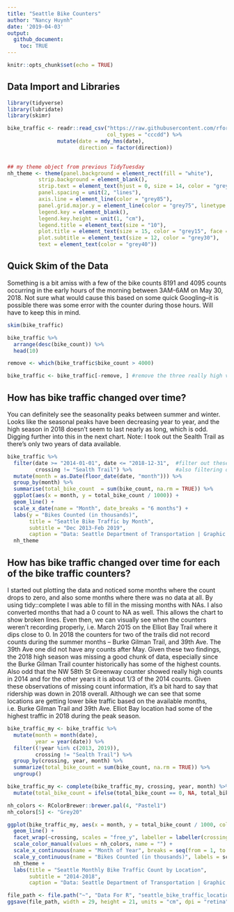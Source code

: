 ```yaml
---
title: "Seattle Bike Counters"
author: "Nancy Huynh"
date: '2019-04-03'
output: 
  github_document:
    toc: TRUE
---
```


```r
knitr::opts_chunk$set(echo = TRUE)
```

## Data Import and Libraries

```r
library(tidyverse)
library(lubridate)
library(skimr)

bike_traffic <- readr::read_csv("https://raw.githubusercontent.com/rfordatascience/tidytuesday/master/data/2019/2019-04-02/bike_traffic.csv", 
                                col_types = "cccdd") %>%
                mutate(date = mdy_hms(date),
                       direction = factor(direction))
  
```

```r
## my theme object from previous TidyTuesday
nh_theme <- theme(panel.background = element_rect(fill = "white"),
          strip.background = element_blank(),
          strip.text = element_text(hjust = 0, size = 14, color = "grey25", face = "bold"),
          panel.spacing = unit(2, "lines"),
          axis.line = element_line(color = "grey85"),
          panel.grid.major.y = element_line(color = "grey75", linetype = "dotted"),
          legend.key = element_blank(),
          legend.key.height = unit(1, "cm"),
          legend.title = element_text(size = "10"),
          plot.title = element_text(size = 15, color = "grey15", face = "bold"),
          plot.subtitle = element_text(size = 12, color = "grey30"),
          text = element_text(color = "grey40"))
```

## Quick Skim of the Data

Something is a bit amiss with a few of the bike counts 8191 and 4095 counts occurring in the early hours of the morning between 3AM-6AM on May 30, 2018. Not sure what would cause this based on some quick Googling--it is possible there was some error with the counter during those hours. Will have to keep this in mind.

```r
skim(bike_traffic)

bike_traffic %>%
  arrange(desc(bike_count)) %>%
  head(10)

remove <- which(bike_traffic$bike_count > 4000)

bike_traffic <- bike_traffic[-remove, ] #remove the three really high values
```

## How has bike traffic changed over time?
You can definitely see the seasonality peaks between summer and winter. Looks like the seasonal peaks have been decreasing year to year, and the high season in 2018 doesn't seem to last nearly as long, which is odd. Digging further into this in the next chart. Note: I took out the Sealth Trail as there's only two years of data available.
```r
bike_traffic %>%
  filter(date >= "2014-01-01", date <= "2018-12-31",  #filter out these years: only 1 month in 2013, and just 2 months in 2019 so far
         crossing != "Sealth Trail") %>%              #also filtering out Sealth Trail
  mutate(month = as.Date(floor_date(date, "month"))) %>% 
  group_by(month) %>%
  summarise(total_bike_count  = sum(bike_count, na.rm = TRUE)) %>%
  ggplot(aes(x = month, y = total_bike_count / 1000)) +
  geom_line() +
  scale_x_date(name = "Month", date_breaks = "6 months") + 
  labs(y = "Bikes Counted (in thousands)",
       title = "Seattle Bike Traffic by Month",
       subtitle = "Dec 2013-Feb 2019",
       caption = "Data: Seattle Department of Transportation | Graphic: @nh_writes") +
  nh_theme
```


## How has bike traffic changed over time for each of the bike traffic counters?
I started out plotting the data and noticed some months where the count drops to zero, and also some months where there was no data at all. By using tidy::complete I was able to fill in the missing months with NAs. I also converted months that had a 0 count to NA as well. This allows the chart to show broken lines. Even then, we can visually see when the counters weren't recording properly, i.e. March 2015 on the Elliot Bay Trail where it dips close to 0. In 2018 the counters for two of the trails did not record counts during the summer months -- Burke Gilman Trail, and 39th Ave. The 39th Ave one did not have any counts after May. Given these two findings, the 2018 high season was missing a good chunk of data, especially since the Burke Gilman Trail counter historically has some of the highest counts. Also odd that the NW 58th St Greenway counter showed really high counts in 2014 and for the other years it is about 1/3 of the 2014 counts. Given these observations of missing count information, it's a bit hard to say that ridership was down in 2018 overall. Although we can see that some locations are getting lower bike traffic based on the available months, i.e. Burke Gilman Trail and 39th Ave. Elliot Bay location had some of the highest traffic in 2018 during the peak season.
```r
bike_traffic_my <- bike_traffic %>%
  mutate(month = month(date),
         year = year(date)) %>%
  filter((!year %in% c(2013, 2019)),
         crossing != "Sealth Trail") %>%
  group_by(crossing, year, month) %>%
  summarize(total_bike_count = sum(bike_count, na.rm = TRUE)) %>%
  ungroup()

bike_traffic_my <- complete(bike_traffic_my, crossing, year, month) %>%
  mutate(total_bike_count = ifelse(total_bike_count == 0, NA, total_bike_count))

nh_colors <- RColorBrewer::brewer.pal(4, "Pastel1")
nh_colors[5] <- "Grey20"

ggplot(bike_traffic_my, aes(x = month, y = total_bike_count / 1000, color = as.factor(year))) +
  geom_line() +
  facet_wrap(~crossing, scales = "free_y", labeller = labeller(crossing = label_wrap_gen(35))) +
  scale_color_manual(values = nh_colors, name = "") +
  scale_x_continuous(name = "Month of Year", breaks = seq(from = 1, to = 12, by = 1), expand = c(0,0)) +
  scale_y_continuous(name = "Bikes Counted (in thousands)", labels = scales::number_format(accuracy = 1)) +
  nh_theme +
  labs(title = "Seattle Monthly Bike Traffic Count by Location",
       subtitle = "2014-2018",
       caption = "Data: Seattle Department of Transportation | Graphic: @nh_writes")

file_path <- file.path("~", "Data For R", "seattle_bike_traffic_location.png")
ggsave(file_path, width = 29, height = 21, units = "cm", dpi = "retina")
```
